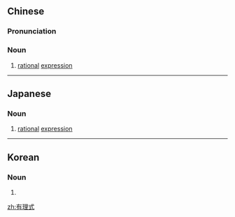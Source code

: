 ==Chinese==
{{zh-forms|type=21}}

===Pronunciation===
{{zh-pron
|m=yǒulǐshì
|cat=n
}}

===Noun===
{{zh-noun}}

# {{lb|zh|mathematics}} [[rational]] [[expression]]

----

==Japanese==
{{ja-kanjitab|ゆう|り|しき|yomi=on}}

===Noun===
{{ja-noun|ゆうりしき}}

# {{lb|ja|maths|sort=ゆうりしき}} [[rational]] [[expression]]

----

==Korean==
{{ko-hanjatab|有|理|式}}

===Noun===
{{ko-noun|hj|rv=|hangeul=유리식}}

# {{hanja form of|유리식|[[rational]] [[expression]]}}

[[zh:有理式]]